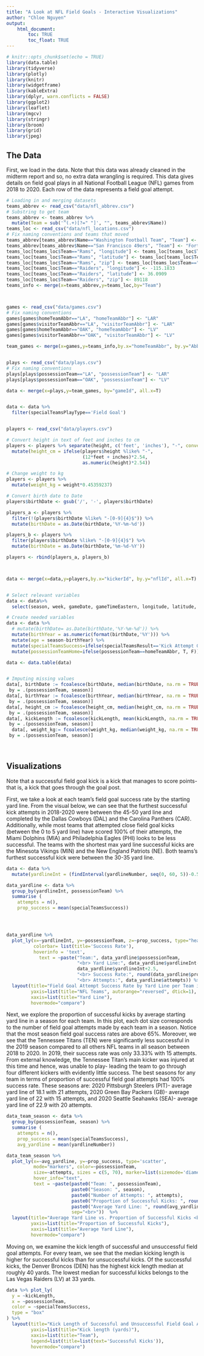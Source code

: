 ```yaml
---
title: "A Look at NFL Field Goals - Interactive Visualizations"
author: "Chloe Nguyen"
output: 
    html_document:
        toc: TRUE
        toc_float: TRUE
---
```



```r
# knitr::opts_chunk$set(echo = TRUE)
library(data.table)
library(tidyverse)
library(plotly)
library(knitr)
library(widgetframe)
library(kableExtra)
library(dplyr, warn.conflicts = FALSE)
library(ggplot2)
library(leaflet)
library(mgcv)
library(stringr)
library(broom)
library(grid)   
library(jpeg)
```

## The Data 

First, we load in the data. Note that this data was already cleaned in the midterm report and so, no extra data wrangling is required. This data gives details on field goal plays in all National Football League (NFL) games from 2018 to 2020. Each row of the data represents a field goal attempt.

```r
# Loading in and merging datasets
teams_abbrev <- read_csv("data/nfl_abbrev.csv")
# Substring to get team
teams_abbrev <- teams_abbrev %>%
  mutate(Team = sub('^(.+)[?=" "]', "", teams_abbrev$Name))
teams_loc <- read_csv("data/nfl_locations.csv")
# Fix naming conventions and teams that moved
teams_abbrev[teams_abbrev$Name=="Washington Football Team", "Team"] <- "Redskins"
teams_abbrev[teams_abbrev$Name=="San Francisco 49ers", "Team"] <- "Forty-Niners"
teams_loc[teams_loc$Team=="Rams", "longitude"] <- teams_loc[teams_loc$Team=="Chargers", "longitude"]
teams_loc[teams_loc$Team=="Rams", "latitude"] <- teams_loc[teams_loc$Team=="Chargers", "latitude"]
teams_loc[teams_loc$Team=="Rams", "zip"] <- teams_loc[teams_loc$Team=="Chargers", "zip"]
teams_loc[teams_loc$Team=="Raiders", "longitude"] <- -115.1833 
teams_loc[teams_loc$Team=="Raiders", "latitude"] <- 36.0909
teams_loc[teams_loc$Team=="Raiders", "zip"] <- 89118
teams_info <- merge(x=teams_abbrev,y=teams_loc,by="Team")



games <- read_csv("data/games.csv")
# Fix naming conventions
games[games$homeTeamAbbr=="LA", "homeTeamAbbr"] <- "LAR"
games[games$visitorTeamAbbr=="LA", "visitorTeamAbbr"] <- "LAR"
games[games$homeTeamAbbr=="OAK", "homeTeamAbbr"] <- "LV"
games[games$visitorTeamAbbr=="OAK", "visitorTeamAbbr"] <- "LV"

team_games <- merge(x=games,y=teams_info,by.x="homeTeamAbbr", by.y="Abbreviation", all.x=T)


plays <- read_csv("data/plays.csv")
# Fix naming conventions
plays[plays$possessionTeam=="LA", "possessionTeam"] <- "LAR"
plays[plays$possessionTeam=="OAK", "possessionTeam"] <- "LV"

data <- merge(x=plays,y=team_games, by="gameId", all.x=T)


data <- data %>%
  filter(specialTeamsPlayType=='Field Goal')


players <- read_csv("data/players.csv")

# Convert height in text of feet and inches to cm
players <- players %>% separate(height, c('feet', 'inches'), "-", convert=TRUE, remove = FALSE) %>%
  mutate(height_cm = ifelse(players$height %like% "-", 
                            (12*feet + inches)*2.54, 
                            as.numeric(height)*2.54))

# Change weight to kg
players <- players %>%
  mutate(weight_kg = weight*0.45359237)

# Convert birth date to Date
players$birthDate <- gsub('/', '-', players$birthDate)

players_a <- players %>%
  filter(!(players$birthDate %like% "-[0-9]{4}$")) %>%
  mutate(birthDate = as.Date(birthDate,'%Y-%m-%d'))

players_b <- players %>%
  filter(players$birthDate %like% "-[0-9]{4}$") %>%
  mutate(birthDate = as.Date(birthDate,'%m-%d-%Y'))

players <- rbind(players_a, players_b)



data <- merge(x=data,y=players,by.x="kickerId", by.y="nflId", all.x=T)


# Select relevant variables
data <- data%>%
  select(season, week, gameDate, gameTimeEastern, longitude, latitude, homeTeamAbbr, visitorTeamAbbr, quarter, down, specialTeamsPlayType, specialTeamsResult, possessionTeam, yardlineNumber, gameClock, kickLength, kickerId, height_cm, weight_kg, birthDate, displayName, collegeName, Position)

# Create needed variables
data <- data %>%
  # mutate(birthDate= as.Date(birthDate,'%Y-%m-%d')) %>%
  mutate(birthYear = as.numeric(format(birthDate,'%Y'))) %>%
  mutate(age = season-birthYear) %>%
  mutate(specialTeamsSuccess=ifelse(specialTeamsResult=='Kick Attempt Good', T, F)) %>%
  mutate(possessionTeamHome=ifelse(possessionTeam==homeTeamAbbr, T, F))

data <- data.table(data)


# Imputing missing values
data[, birthDate := fcoalesce(birthDate, median(birthDate, na.rm = TRUE)),
 by = .(possessionTeam, season)]
data[, birthYear := fcoalesce(birthYear, median(birthYear, na.rm = TRUE)),
 by = .(possessionTeam, season)]
data[, height_cm := fcoalesce(height_cm, median(height_cm, na.rm = TRUE)),
 by = .(possessionTeam, season)]
data[, kickLength := fcoalesce(kickLength, mean(kickLength, na.rm = TRUE)),
 by = .(possessionTeam, season)]
  data[, weight_kg:= fcoalesce(weight_kg, median(weight_kg, na.rm = TRUE)),
 by = .(possessionTeam, season)]
```

<br>

## Visualizations

Note that a successful field goal kick is a kick that manages to score points- that is, a kick that goes through the goal post.

First, we take a look at each team's field goal success rate by the starting yard line. From the visual below, we can see that the furthest successful kick attempts in 2018-2020 were between the 45-50 yard line and completed by the Dallas Cowboys (DAL) and the Carolina Panthers (CAR). Additionally, while most teams that attempted close field goal kicks (between the 0 to 5 yard line) have scored 100% of their attempts, the Miami Dolphins (MIA) and Philadelphia Eagles (PHI) looks to be less successful. The teams with the shortest max yard line successful kicks are the Minesota Vikings (MIN) and the New England Patriots (NE). Both teams's furthest successful kick were between the 30-35 yard line.

```r

data <- data %>%
  mutate(yardlineInt = (findInterval(yardlineNumber, seq(0, 60, 5))-0.5)*5)

data_yardline <- data %>%
  group_by(yardlineInt, possessionTeam) %>%
  summarise (
    attempts = n(),
    prop_success = mean(specialTeamsSuccess))




data_yardline %>%
  plot_ly(x=~yardlineInt, y=~possessionTeam, z=~prop_success, type="heatmap",
          colorbar= list(title='Success Rate'),
          hoverinfo = 'text',
            text = ~paste("Team:", data_yardline$possessionTeam,
                          "<br> Yard Line:", data_yardline$yardlineInt-2.5, "to",
                          data_yardline$yardlineInt+2.5,
                          "<br> Success Rate:", round(data_yardline$prop_success, 2),
                          "<br> Attempts:", data_yardline$attempts)) %>%
  layout(title="Field Goal Attempt Success Rate by Yard Line per Team in 2018-2020", 
         yaxis=list(title="NFL Teams", autorange="reversed", dtick=1),
         xaxis=list(title="Yard Line"),
         hovermode="compare")


```

Next, we explore the proportion of successful kicks by average starting yard line in a season for each team. In this plot, each dot size corresponds to the number of field goal attempts made by each team in a season. Notice that the most season field goal success rates are above 65%. Moreover, we see that the Tennessee Titans (TEN) were significantly less successful in the 2019 season compared to all others NFL teams in all season between 2018 to 2020. In 2019, their success rate was only 33.33% with 15 attempts. From external knowledge, the Tennessee Titan's main kicker was injured at this time and hence, was unable to play- leading the team to go through four different kickers with evidently little success. The best seasons for any team in terms of proportion of successful field goal attempts had 100% success rate. These seasons are: 2020 Pittsburgh Steelers (PIT)- average yard line of 18.1 with 21 attempts, 2020 Green Bay Packers (GB)- average yard line of 22 with 15 attempts, and 2020 Seattle Seahawks (SEA)- average yard line of 22.9 with 20 attempts. 

```r

data_team_season <- data %>%
  group_by(possessionTeam, season) %>%
  summarise (
    attempts = n(),
    prop_success = mean(specialTeamsSuccess),
    avg_yardline = mean(yardlineNumber))

data_team_season %>%
  plot_ly(x=~avg_yardline, y=~prop_success, type='scatter',
          mode="markers", color=~possessionTeam,
          size=~attempts, sizes = c(5, 70), marker=list(sizemode='diameter', opacity = 0.5),
          hover_info="text",
          text = ~paste(paste0("Team: ", possessionTeam),
                        paste0("Season: ", season),
                        paste0("Number of Attempts: ", attempts),
                        paste0("Proportion of Successful Kicks: ", round(prop_success, 2)),
                        paste0("Average Yard Line: ", round(avg_yardline, 2)),
                        sep="<br>"))  %>%
  layout(title="Average Yard Line vs. Proportion of Successful Kicks <br> by Teams Each Season (2018-2020)", 
         yaxis=list(title="Proportion of Successful Kicks"),
         xaxis=list(title="Average Yard Line"),
         hovermode="compare")

```


Moving on, we examine the kick length of successful and unsuccessful field goal attempts. For every team, we see that the median kicking length is higher for successful kicks than for unsuccessful kicks. Of the successful kicks, the Denver Broncos (DEN) has the highest kick length median at roughly 40 yards. The lowest median for successful kicks belongs to the Las Vegas Raiders (LV) at 33 yards. 

```r

data %>% plot_ly(
  y = ~kickLength,
  x = ~possessionTeam,
  color = ~specialTeamsSuccess,
  type = "box"
) %>%
  layout(title="Kick Length of Successful and Unsuccessful Field Goal Attempts \n per Team for 2018-2020",
         yaxis=list(title="Kick length (yards)"),
         xaxis=list(title="Team"),
         legend=list(title=list(text='Successful Kicks')),
         hovermode="compare")
```






